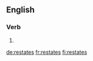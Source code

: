 {{also|restâtes}}
==English==

===Verb===
{{head|en|verb form}}

# {{en-third-person singular of|restate}}

[[de:restates]]
[[fr:restates]]
[[fi:restates]]